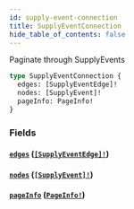 ```yaml
---
id: supply-event-connection
title: SupplyEventConnection
hide_table_of_contents: false
---
```



Paginate through SupplyEvents

```graphql
type SupplyEventConnection {
  edges: [SupplyEventEdge]!
  nodes: [SupplyEvent]!
  pageInfo: PageInfo!
}
```


### Fields

#### [`edges`](#) ([`[SupplyEventEdge]!`](/developers/supplier-apis/supply-api/graphql/reference/objects/supply-event-edge))




#### [`nodes`](#) ([`[SupplyEvent]!`](/developers/supplier-apis/supply-api/graphql/reference/objects/supply-event))




#### [`pageInfo`](#) ([`PageInfo!`](/developers/supplier-apis/supply-api/graphql/reference/objects/page-info))







